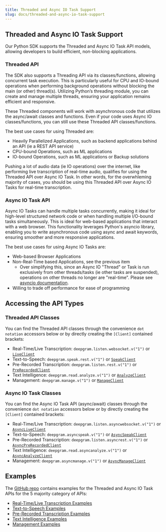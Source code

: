 ```yaml
---
title: Threaded and Async IO Task Support
slug: docs/threaded-and-async-io-task-support
---
```



## Threaded and Async IO Task Support

Our Python SDK supports the Threaded and Async IO Task API models, allowing developers to build efficient, non-blocking applications.

### Threaded API

The SDK also supports a Threading API via its classes/functions, allowing concurrent task execution. This is particularly useful for CPU and IO-bound operations when performing background operations without blocking the main (or other) thread(s). Utilizing Python’s threading module, you can create and manage multiple threads, ensuring your application remains efficient and responsive.

These Threaded components will work with asynchronous code that utilizes the async/await classes and functions. Even if your code uses Async IO classes/functions, you can still use these Threaded API classes/functions.

The best use cases for using Threaded are:

* Heavily Parallelized Applications, such as backend applications behind an API (ie a REST API service)
* CPU-bound Operations, such as ML applications
* IO-bound Operations, such as ML applications or Backup solutions

<Info>
  Pushing a lot of audio data (ie IO operations) over the internet, like performing live transcription of real-time audio, qualifies for using the Threaded API over Async IO Task. In other words, for the overwhleming majority of cases, you should be using this Threaded API over Async IO Tasks for real-time transcription.
</Info>

### Async IO Task API

Async IO Tasks can handle multiple tasks concurrently, making it ideal for high-level structured network code or when handling multiple I/O-bound tasks simultaneously. This is ideal for web-based applications that interact with a web browser. This functionality leverages Python's asyncio library, enabling you to write asynchronous code using async and await keywords, ensuring smoother and more responsive applications.

The best use cases for using Async IO Tasks are:

* Web-based Browser Applications
* Non-Real-Time based Applications, see the previous item
  * Over simplifying this, since an Async IO "Thread" or Task is run exclusively from other threads/tasks (ie other tasks are suspended), operations on other threads no longer are "real-time". Please see [asyncio documentation](https://docs.python.org/3/library/asyncio-dev.html).
* Willing to trade off performance for ease of programming

## Accessing the API Types

### Threaded API Classes

You can find the Threaded API classes through the convenience `dot notation` accessors below or by directly creating the `[Client]` contained brackets:

* Real-Time/Live Transcription: `deepgram.listen.websocket.v("1")` or [`LiveClient`](https://github.com/dvonthenen/deepgram-python-sdk/blob/main/deepgram/clients/listen/v1/websocket/client.py)
* Text-to-Speech: `deepgram.speak.rest.v("1")` or [`SpeakClient`](https://github.com/dvonthenen/deepgram-python-sdk/blob/main/deepgram/clients/speak/v1/rest/client.py)
* Pre-Recorded Transcription: `deepgram.listen.rest.v("1")` or [`PreRecordedClient`](https://github.com/dvonthenen/deepgram-python-sdk/blob/main/deepgram/clients/listen/v1/rest/client.py)
* Text Intelligence: `deepgram.read.analyze.v("1")` or [`AnalyzeClient`](https://github.com/dvonthenen/deepgram-python-sdk/blob/main/deepgram/clients/analyze/v1/client.py)
* Management: `deepgram.manage.v("1")` or [`ManageClient`](https://github.com/dvonthenen/deepgram-python-sdk/blob/main/deepgram/clients/manage/v1/client.py)

### Async IO Task Classes

You can find the Async IO Task API (async/await) classes through the convenience `dot notation` accessors below or by directly creating the `[Client]` contained brackets:

* Real-Time/Live Transcription: `deepgram.listen.asyncwebsocket.v("1")` or [`AsyncLiveClient`](https://github.com/dvonthenen/deepgram-python-sdk/blob/main/deepgram/clients/listen/v1/websocket/async_client.py)
* Text-to-Speech: `deepgram.asyncspeak.v("1")` or [`AsyncSpeakClient`](https://github.com/deepgram/deepgram-python-sdk/blob/main/deepgram/clients/speak/v1/rest/async_client.py)
* Pre-Recorded Transcription: `deepgram.listen.asyncrest.v("1")` or [`AsyncPreRecordedClient`](https://github.com/dvonthenen/deepgram-python-sdk/blob/main/deepgram/clients/listen/v1/rest/async_client.py)
* Text Intelligence: `deepgram.read.asyncanalyze.v("1")` or [`AsyncAnalyzeClient`](https://github.com/dvonthenen/deepgram-python-sdk/blob/main/deepgram/clients/speak/v1/rest/async_client.py)
* Management: `deepgram.asyncmanage.v("1")` or [`AsyncManageClient`](https://github.com/dvonthenen/deepgram-python-sdk/blob/main/deepgram/clients/manage/v1/async_client.py)

## Examples

The [GitHub repo](https://github.com/deepgram/deepgram-python-sdk?tab=readme-ov-file#examples) contains examples for the Threaded and Async IO Task APIs for the 5 majority category of APIs:

* [Real-Time/Live Transcription Examples](https://github.com/dvonthenen/deepgram-python-sdk/tree/main/examples/speech-to-text/websocket)
* [Text-to-Speech Examples](https://github.com/dvonthenen/deepgram-python-sdk/tree/main/examples/text-to-speech/rest)
* [Pre-Recorded Transcription Examples](https://github.com/dvonthenen/deepgram-python-sdk/tree/main/examples/speech-to-text/rest)
* [Text Intelligence Examples](https://github.com/deepgram/deepgram-python-sdk/tree/main/examples/analyze)
* [Management Examples](https://github.com/deepgram/deepgram-python-sdk/tree/main/examples/manage)
